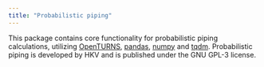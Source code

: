 ```yaml
---
title: "Probabilistic piping"
---
```


This package contains core functionality for probabilistic piping calculations, utilizing [OpenTURNS](http://openturns.github.io), [pandas](https://pandas.pydata.org), [numpy](https://numpy.org) and [tqdm](https://tqdm.github.io). Probabilistic piping is developed by HKV and is published under the GNU GPL-3 license.
